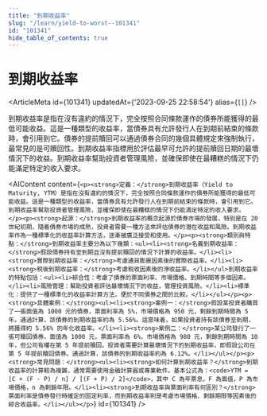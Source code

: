 ```yaml
---
title: "到期收益率"
slug: "/learn/yield-to-worst--101341"
id: "101341"
hide_table_of_contents: true
---
```



# 到期收益率

<ArticleMeta id={101341} updatedAt={'2023-09-25 22:58:54'} alias={`[]`} />
<div className='border-solid border-b border-t-0 my-4 border-[var(--ifm-color-gray-300)]' />

到期收益率是指在沒有違約的情況下，完全按照合同條款運作的債券所能獲得的最低可能收益。這是一種類型的收益率，當債券具有允許發行人在到期前結束的條款時，會引用到它。債券的提前贖回可以通過債券合同的幾個具體規定來強制執行，最常見的是可贖回性。到期收益率指標用於評估最早可允許的提前贖回日期的最壞情況下的收益。到期收益率幫助投資者管理風險，並確保即使在最糟糕的情況下仍能滿足特定的收入要求。

<AIContent content={`<p><strong>定義：</strong>到期收益率（Yield to Maturity, YTM）是指在沒有違約的情況下，完全按照合同條款運作的債券所能獲得的最低可能收益。這是一種類型的收益率，當債券具有允許發行人在到期前結束的條款時，會引用到它。到期收益率幫助投資者管理風險，並確保即使在最糟糕的情況下仍能滿足特定的收入要求。</p><p><strong>起源：</strong>到期收益率的概念起源於債券市場的發展，特別是在 20 世紀初期，隨着債券市場的成熟，投資者需要一種方法來評估債券的潛在收益和風險。到期收益率作為一種標準化的收益率計算方法，逐漸被廣泛接受和使用。</p><p><strong>類別與特點：</strong>到期收益率主要分為以下幾類：<ul><li><strong>名義到期收益率：</strong>假設債券持有至到期且沒有提前贖回的情況下計算的收益率。</li><li><strong>實際到期收益率：</strong>考慮通貨膨脹因素後的實際收益率。</li><li><strong>税後到期收益率：</strong>考慮税收因素後的淨收益率。</li></ul>到期收益率的特點包括：<ul><li>綜合性：考慮了債券的票面利率、市場價格、到期時間等多個因素。</li><li>風險管理：幫助投資者評估最壞情況下的收益，管理投資風險。</li><li>標準化：提供了一種標準化的收益率計算方法，便於不同債券之間的比較。</li></ul></p><p><strong>具體案例：</strong><ul><li><strong>案例一：</strong>假設某投資者購買了一張面值為 1000 元的債券，票面利率為 5%，市場價格為 950 元，剩餘到期時間為 5 年。通過計算，該債券的到期收益率約為 5.56%。這意味着，如果投資者持有該債券至到期，將獲得約 5.56% 的年化收益率。</li><li><strong>案例二：</strong>某公司發行了一張可贖回債券，面值為 1000 元，票面利率為 6%，市場價格為 980 元，剩餘到期時間為 10 年，但公司有權在第 5 年提前贖回。投資者需要計算最壞情況下的到期收益率，即假設公司在第 5 年提前贖回債券。通過計算，該債券的到期收益率約為 6.12%。</li></ul></p><p><strong>常見問題：</strong><ul><li><strong>如何計算到期收益率？</strong>到期收益率的計算較為複雜，通常需要使用金融計算器或專業軟件。基本公式為：<code>YTM = [C + (F - P) / n] / [(F + P) / 2]</code>，其中 C 為年票息，F 為面值，P 為市場價格，n 為剩餘年限。</li><li><strong>到期收益率與票面利率有何區別？</strong>票面利率是債券發行時確定的固定利率，而到期收益率則是考慮市場價格、剩餘期限等因素後的綜合收益率。</li></ul></p>`} id={101341} />
